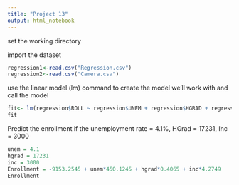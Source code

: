 ---
title: "Project 13"
output: html_notebook
---
set the working directory


import the dataset
```{r}
regression1<-read.csv("Regression.csv")
regression2<-read.csv("Camera.csv")
```

use the linear model (lm) command to create the model we'll work with and call the model
```{r}
fit<- lm(regression$ROLL ~ regression$UNEM + regression$HGRAD + regression$INC, data = regression)
fit
```

Predict the enrollment if the unemployment rate = 4.1%, HGrad = 17231, Inc = 3000
```{r}
unem = 4.1
hgrad = 17231
inc = 3000
Enrollment = -9153.2545 + unem*450.1245 + hgrad*0.4065 + inc*4.2749
Enrollment
```

